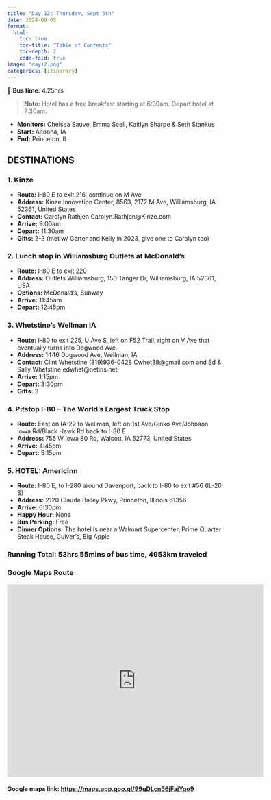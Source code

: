 ```yaml
---
title: "Day 12: Thursday, Sept 5th"
date: 2024-09-05
format:
  html:
    toc: true
    toc-title: "Table of Contents"
    toc-depth: 2
    code-fold: true
image: "day12.png"
categories: [itinerary]
---
```


🚌 **Bus time:** 4.25hrs

> **Note:** Hotel has a free breakfast starting at 6:30am. Depart hotel at 7:30am.

- **Monitors:** Chelsea Sauvé, Emma Sceli, Kaitlyn Sharpe & Seth Stankus
- **Start:** Altoona, IA
- **End:** Princeton, IL

## DESTINATIONS

### 1. **Kinze**

- **Route:** I-80 E to exit 216, continue on M Ave
- **Address:** Kinze Innovation Center, 8563, 2172 M Ave, Williamsburg, IA 52361, United States
- **Contact:** Carolyn Rathjen Carolyn.Rathjen@Kinze.com
- **Arrive:** 9:00am
- **Depart:** 11:30am
- **Gifts:** 2-3 (met w/ Carter and Kelly in 2023, give one to Carolyn too)

### 2. **Lunch stop in Williamsburg Outlets at McDonald's**

- **Route:** I-80 E to exit 220
- **Address:** Outlets Williamsburg, 150 Tanger Dr, Williamsburg, IA 52361, USA
- **Options:** McDonald's, Subway
- **Arrive:** 11:45am
- **Depart:** 12:45pm

### 3. **Whetstine’s Wellman IA**

- **Route:** I-80 to exit 225, U Ave S, left on F52 Trail, right on V Ave that eventually turns into Dogwood Ave.
- **Address:** 1446 Dogwood Ave, Wellman, IA
- **Contact:** Clint Whetstine (319)936-0428 Cwhet38@gmail.com and Ed & Sally Whetstine edwhet@netins.net
- **Arrive:** 1:15pm
- **Depart:** 3:30pm
- **Gifts:** 3

### 4. **Pitstop I-80 – The World’s Largest Truck Stop**

- **Route:** East on IA-22 to Wellman, left on 1st Ave/Ginko Ave/Johnson Iowa Rd/Black Hawk Rd back to I-80 E
- **Address:** 755 W Iowa 80 Rd, Walcott, IA 52773, United States
- **Arrive:** 4:45pm
- **Depart:** 5:15pm

### 5. **HOTEL: AmericInn**

- **Route:** I-80 E, to I-280 around Davenport, back to I-80 to exit #56 (IL-26 S)
- **Address:** 2120 Claude Bailey Pkwy, Princeton, Illinois 61356
- **Arrive:** 6:30pm
- **Happy Hour:** None
- **Bus Parking:** Free
- **Dinner Options:** The hotel is near a Walmart Supercenter, Prime Quarter Steak House, Culver’s, Big Apple

### **Running Total:** 53hrs 55mins of bus time, 4953km traveled

### Google Maps Route

<iframe src="https://www.google.com/maps/embed?pb=!1m46!1m12!1m3!1d1146305.532919913!2d-92.5545191093572!3d41.60836596904407!2m3!1f0!2f0!3f0!3m2!1i1024!2i768!4f13.1!4m31!3e0!4m5!1s0x87ee916e91df65e5%3A0x930f7a302abd65e0!2s480%20Bass%20Pro%20Dr%20NW%2C%20Altoona%2C%20IA%2050009%2C%20USA!3m2!1d41.6543734!2d-93.51432319999999!4m5!1s0x87e5bb88adb01d39%3A0x7da5f770baddceca!2s2172%20M%20Ave%2C%20Williamsburg%2C%20IA%2052361%2C%20USA!3m2!1d41.6921203!2d-92.06186249999999!4m5!1s0x87e5bbc2233cc933%3A0x3af1e9acfb89ca32!2s150%20Tanger%20Dr%2C%20Williamsburg%2C%20IA%2052361%2C%20USA!3m2!1d41.691247!2d-92.0041461!4m5!1s0x87e5cdbfcd720ebb%3A0x4a0e3b4d01582f04!2s1446%20Dogwood%20Ave%2C%20Wellman%2C%20IA%2052356%2C%20USA!3m2!1d41.4479536!2d-91.88799379999999!4m5!1s0x87e3b867fe5e6517%3A0x7e4e87fe354778f2!2s755%20W%20Iowa%2080%20Rd%2C%20Walcott%2C%20IA%2052773%2C%20USA!3m2!1d41.618703599999996!2d-90.7824385!5e1!3m2!1sen!2sca!4v1724344194775!5m2!1sen!2sca" width="600" height="450" style="border:0;" allowfullscreen="" loading="lazy" referrerpolicy="no-referrer-when-downgrade"></iframe>

#### Google maps link: <https://maps.app.goo.gl/99gDLcn56jFajYgo9>
